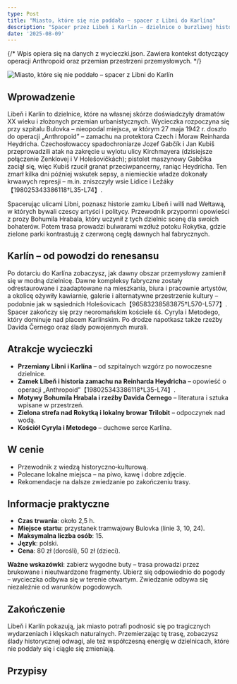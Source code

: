 ```yaml
---
type: Post
title: "Miasto, które się nie poddało – spacer z Libni do Karlína"
description: "Spacer przez Libeň i Karlín – dzielnice o burzliwej historii i nowej tożsamości."
date: '2025-08-09'
---
```


{/*
  Wpis opiera się na danych z wycieczki.json. Zawiera kontekst dotyczący operacji Anthropoid oraz przemian przestrzeni przemysłowych.
*/}


![Miasto, które się nie poddało – spacer z Libni do Karlín](/images/LIBEN-KARLIN.png "Image Title")

## Wprowadzenie

Libeň i Karlín to dzielnice, które na własnej skórze doświadczyły dramatów XX wieku i złożonych przemian urbanistycznych. Wycieczka rozpoczyna się przy szpitalu Bulovka – nieopodal miejsca, w którym 27 maja 1942 r. doszło do operacji „Anthropoid” – zamachu na protektora Czech i Moraw Reinharda Heydricha. Czechosłowaccy spadochroniarze Jozef Gabčík i Jan Kubiš przeprowadzili atak na zakręcie u wylotu ulicy Kirchmayera (dzisiejsze połączenie Zenklovej i V Holešovičkách); pistolet maszynowy Gabčíka zaciął się, więc Kubiš rzucił granat przeciwpancerny, raniąc Heydricha. Ten zmarł kilka dni później wskutek sepsy, a niemieckie władze dokonały krwawych represji – m.in. zniszczyły wsie Lidice i Ležáky【198025343386118†L35-L74】.

Spacerując ulicami Libni, poznasz historie zamku Libeň i willi nad Wełtawą, w których bywali czescy artyści i politycy. Przewodnik przypomni opowieści z prozy Bohumila Hrabala, który uczynił z tych dzielnic scenę dla swoich bohaterów. Potem trasa prowadzi bulwarami wzdłuż potoku Rokytka, gdzie zielone parki kontrastują z czerwoną cegłą dawnych hal fabrycznych.

## Karlín – od powodzi do renesansu

Po dotarciu do Karlína zobaczysz, jak dawny obszar przemysłowy zamienił się w modną dzielnicę. Dawne kompleksy fabryczne zostały odrestaurowane i zaadaptowane na mieszkania, biura i pracownie artystów, a okolicę ożywiły kawiarnie, galerie i alternatywne przestrzenie kultury – podobnie jak w sąsiednich Holešovicach【96583238583875†L570-L577】. Spacer zakończy się przy neoromańskim kościele śś. Cyryla i Metodego, który dominuje nad placem Karlínskim. Po drodze napotkasz także rzeźby Davida Černego oraz ślady powojennych murali.

## Atrakcje wycieczki

- **Przemiany Libni i Karlína** – od szpitalnych wzgórz po nowoczesne dzielnice.
- **Zamek Libeň i historia zamachu na Reinharda Heydricha** – opowieść o operacji „Anthropoid”【198025343386118†L35-L74】.
- **Motywy Bohumila Hrabala i rzeźby Davida Černego** – literatura i sztuka wpisane w przestrzeń.
- **Zielona strefa nad Rokytką i lokalny browar Trilobit** – odpoczynek nad wodą.
- **Kościół Cyryla i Metodego** – duchowe serce Karlína.

## W cenie

- Przewodnik z wiedzą historyczno‑kulturową.
- Polecane lokalne miejsca – na piwo, kawę i dobre zdjęcie.
- Rekomendacje na dalsze zwiedzanie po zakończeniu trasy.

## Informacje praktyczne

- **Czas trwania**: około 2,5 h.
- **Miejsce startu**: przystanek tramwajowy Bulovka (linie 3, 10, 24).
- **Maksymalna liczba osób**: 15.
- **Język**: polski.
- **Cena**: 80 zł (dorośli), 50 zł (dzieci).  
  
**Ważne wskazówki**: zabierz wygodne buty – trasa prowadzi przez brukowane i nieutwardzone fragmenty. Ubierz się odpowiednio do pogody – wycieczka odbywa się w terenie otwartym. Zwiedzanie odbywa się niezależnie od warunków pogodowych.

## Zakończenie

Libeň i Karlín pokazują, jak miasto potrafi podnosić się po tragicznych wydarzeniach i klęskach naturalnych. Przemierzając tę trasę, zobaczysz ślady historycznej odwagi, ale też współczesną energię w dzielnicach, które nie poddały się i ciągle się zmieniają.

## Przypisy

[^1]: Opis zamachu na Reinharda Heydricha podczas operacji „Anthropoid” – miejsce, przebieg ataku i reperkusje【198025343386118†L35-L74】.
[^2]: Przemiana dawnych fabryk w kreatywne przestrzenie i kawiarnie w praskiej dzielnicy【96583238583875†L570-L577】.